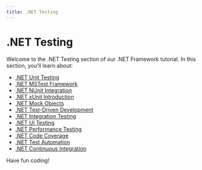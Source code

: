 ```yaml
---
title: .NET Testing
---
```


# .NET Testing

Welcome to the .NET Testing section of our .NET Framework tutorial. In this section, you'll learn about:

- [.NET Unit Testing](./0-net-unit-testing.mdx)
- [.NET MSTest Framework](./1-net-mstest-framework.mdx)
- [.NET NUnit Integration](./2-net-nunit-integration.mdx)
- [.NET xUnit Introduction](./3-net-xunit-introduction.mdx)
- [.NET Mock Objects](./4-net-mock-objects.mdx)
- [.NET Test-Driven Development](./5-net-test-driven-development.mdx)
- [.NET Integration Testing](./6-net-integration-testing.mdx)
- [.NET UI Testing](./7-net-ui-testing.mdx)
- [.NET Performance Testing](./8-net-performance-testing.mdx)
- [.NET Code Coverage](./9-net-code-coverage.mdx)
- [.NET Test Automation](./10-net-test-automation.mdx)
- [.NET Continuous Integration](./11-net-continuous-integration.mdx)

Have fun coding!